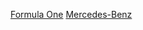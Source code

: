 {{Commons category|Mercedes-Benz Formula One cars}}
[[Category:梅賽德斯-賓士賽車|Formula One]]
[[Category:一級方程式車型|Mercedes-Benz]]